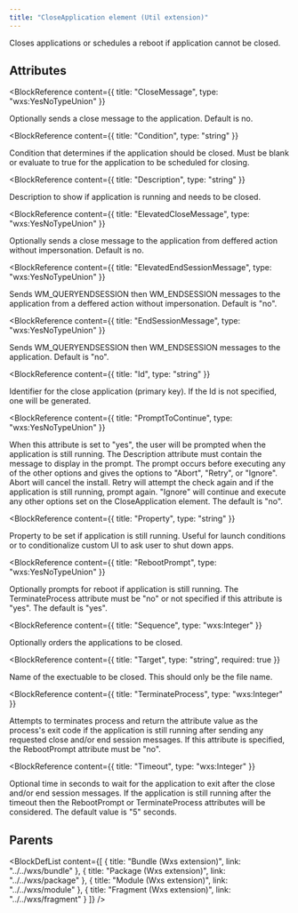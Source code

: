 ```yaml
---
title: "CloseApplication element (Util extension)"
---
```



Closes applications or schedules a reboot if application cannot be closed.


## Attributes

<BlockWrapper>

  <BlockReference
    content={{
      title: "CloseMessage",
      type: "wxs:YesNoTypeUnion"
    }}
  >
  Optionally sends a close message to the application. Default is no.
  </BlockReference>

  <BlockReference
    content={{
      title: "Condition",
      type: "string"
    }}
  >
  Condition that determines if the application should be closed. Must be blank or evaluate to true
   for the application to be scheduled for closing.
  </BlockReference>

  <BlockReference
    content={{
      title: "Description",
      type: "string"
    }}
  >
  Description to show if application is running and needs to be closed.
  </BlockReference>

  <BlockReference
    content={{
      title: "ElevatedCloseMessage",
      type: "wxs:YesNoTypeUnion"
    }}
  >
  Optionally sends a close message to the application from deffered action without impersonation. Default is no.
  </BlockReference>

  <BlockReference
    content={{
      title: "ElevatedEndSessionMessage",
      type: "wxs:YesNoTypeUnion"
    }}
  >
  Sends WM_QUERYENDSESSION then WM_ENDSESSION messages to the application from a deffered action without impersonation. Default is "no".
  </BlockReference>

  <BlockReference
    content={{
      title: "EndSessionMessage",
      type: "wxs:YesNoTypeUnion"
    }}
  >
  Sends WM_QUERYENDSESSION then WM_ENDSESSION messages to the application. Default is "no".
  </BlockReference>

  <BlockReference
    content={{
      title: "Id",
      type: "string"
    }}
  >
  Identifier for the close application (primary key). If the Id is not specified, one will be generated.
  </BlockReference>

  <BlockReference
    content={{
      title: "PromptToContinue",
      type: "wxs:YesNoTypeUnion"
    }}
  >
  When this attribute is set to "yes", the user will be prompted when the application is still running. The Description attribute must contain the message to
   display in the prompt. The prompt occurs before executing any of the other options and gives the options to "Abort", "Retry", or "Ignore". Abort will cancel
   the install. Retry will attempt the check again and if the application is still running, prompt again. "Ignore" will continue and execute any other options
   set on the CloseApplication element. The default is "no".
  </BlockReference>

  <BlockReference
    content={{
      title: "Property",
      type: "string"
    }}
  >
  Property to be set if application is still running. Useful for launch conditions or to conditionalize custom UI to ask user to shut down apps.
  </BlockReference>

  <BlockReference
    content={{
      title: "RebootPrompt",
      type: "wxs:YesNoTypeUnion"
    }}
  >
  Optionally prompts for reboot if application is still running.
   The TerminateProcess attribute must be "no" or not specified if this attribute is "yes".
   The default is "yes".
  </BlockReference>

  <BlockReference
    content={{
      title: "Sequence",
      type: "wxs:Integer"
    }}
  >
  Optionally orders the applications to be closed.
  </BlockReference>

  <BlockReference
    content={{
      title: "Target",
      type: "string",
      required: true
    }}
  >
  Name of the exectuable to be closed. This should only be the file name.
  </BlockReference>

  <BlockReference
    content={{
      title: "TerminateProcess",
      type: "wxs:Integer"
    }}
  >
  Attempts to terminates process and return the attribute value as the process's exit code if the application is still running after sending any requested close and/or end session messages.
   If this attribute is specified, the RebootPrompt attribute must be "no".
  </BlockReference>

  <BlockReference
    content={{
      title: "Timeout",
      type: "wxs:Integer"
    }}
  >
  Optional time in seconds to wait for the application to exit after the close and/or end session messages. If the application is still running after the timeout then
   the RebootPrompt or TerminateProcess attributes will be considered. The default value is "5" seconds.
  </BlockReference>

</BlockWrapper>


## Parents

<BlockDefList content={[
    {
      title: "Bundle (Wxs extension)",
      link: "../../wxs/bundle"
    },
    {
      title: "Package (Wxs extension)",
      link: "../../wxs/package"
    },
    {
      title: "Module (Wxs extension)",
      link: "../../wxs/module"
    },
    {
      title: "Fragment (Wxs extension)",
      link: "../../wxs/fragment"
    }
  ]}
/>
